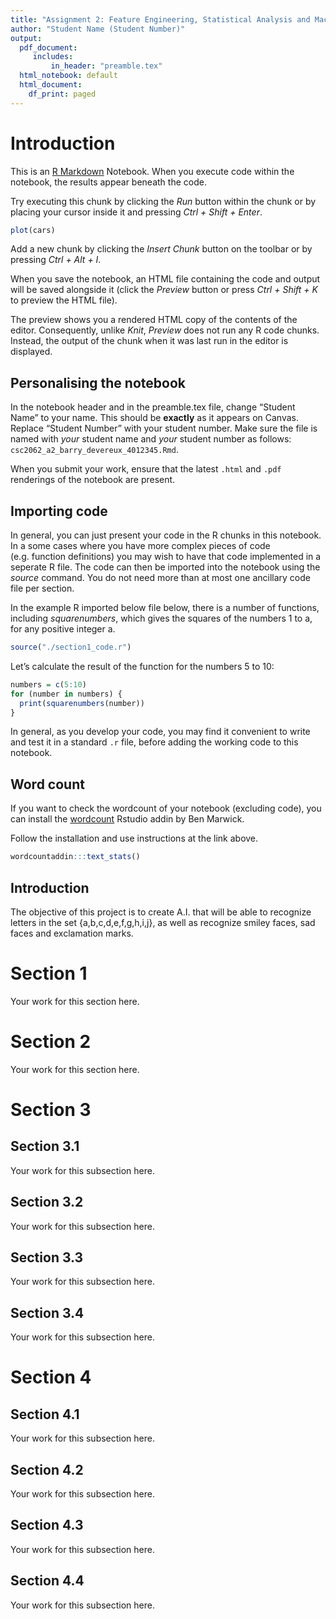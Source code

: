 ```yaml
---
title: "Assignment 2: Feature Engineering, Statistical Analysis and Machine Learning"
author: "Student Name (Student Number)"
output:
  pdf_document:
     includes: 
         in_header: "preamble.tex"
  html_notebook: default
  html_document:
    df_print: paged
---
```


# Introduction

This is an [R Markdown](http://rmarkdown.rstudio.com) Notebook. When you execute code within the notebook, the results appear beneath the code. 

Try executing this chunk by clicking the *Run* button within the chunk or by placing your cursor inside it and pressing *Ctrl + Shift + Enter*. 

```r
plot(cars)
```

Add a new chunk by clicking the *Insert Chunk* button on the toolbar or by pressing *Ctrl + Alt + I*.

When you save the notebook, an HTML file containing the code and output will be saved alongside it (click the *Preview* button or press *Ctrl + Shift + K* to preview the HTML file).
 
The preview shows you a rendered HTML copy of the contents of the editor. Consequently, unlike *Knit*, *Preview* does not run any R code chunks. Instead, the output of the chunk when it was last run in the editor is displayed.

## Personalising the notebook

In the notebook header and in the preamble.tex file, change "Student Name" to your name. This should be **exactly** as it appears on Canvas. Replace "Student Number" with your student number. Make sure the file is named with *your* student name and *your* student number as follows: `csc2062_a2_barry_devereux_4012345.Rmd`.

When you submit your work, ensure that the latest `.html` and `.pdf` renderings of the notebook are present.

## Importing code

In general, you can just present your code in the R chunks in this notebook. In a some cases where you have more complex pieces of code (e.g. function definitions) you may wish to have that code implemented in a seperate R file. The code can then be imported into the notebook using the *source* command. You do not need more than at most one ancillary code file per section. 

In the example R imported below file below, there is a number of functions, including *squarenumbers*,
which gives the squares of the numbers 1 to a, for any positive integer a.

```r
source("./section1_code.r")
```


Let's calculate the result of the function for the numbers 5 to 10:

```r
numbers = c(5:10)
for (number in numbers) {
  print(squarenumbers(number))
}
```


In general, as you develop your code, you may find it convenient to write and test it in a standard `.r` file, before adding the working code to this notebook.

## Word count

If you want to check the wordcount of your notebook (excluding code), you can install the [wordcount](https://github.com/barry/wordcountaddin) Rstudio addin by Ben Marwick.

Follow the installation and use instructions at the link above.

```r
wordcountaddin:::text_stats()
```

## Introduction

The objective of this project is to create A.I. that will be able to recognize letters in the set {a,b,c,d,e,f,g,h,i,j}, as well as recognize smiley faces, sad faces and exclamation
marks.

# Section 1

Your work for this section here.

# Section 2

Your work for this section here.

# Section 3

## Section 3.1

Your work for this subsection here.

## Section 3.2

Your work for this subsection here.

## Section 3.3

Your work for this subsection here.

## Section 3.4

Your work for this subsection here.

# Section 4

## Section 4.1

Your work for this subsection here.

## Section 4.2

Your work for this subsection here.

## Section 4.3

Your work for this subsection here.

## Section 4.4

Your work for this subsection here.